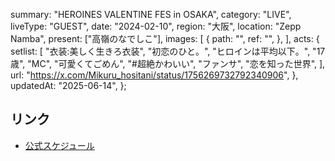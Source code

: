   summary: "HEROINES VALENTINE FES in OSAKA",
  category: "LIVE",
  liveType: "GUEST",
  date: "2024-02-10",
  region: "大阪",
  location: "Zepp Namba",
  present: ["高嶺のなでしこ"],
  images: [
    {
      path: "",
      ref: "",
    },
  ],
  acts: {
    setlist: [
      "衣装:美しく生きろ衣装",
      "初恋のひと。",
      "ヒロインは平均以下。",
      "17歳",
      "MC",
      "可愛くてごめん",
      "#超絶かわいい",
      "ファンサ",
      "恋を知った世界",
    ],
    url: "https://x.com/Mikuru_hositani/status/1756269732792340906",
  },
  updatedAt: "2025-06-14",
};

## リンク

- [公式スケジュール](https://takanenonadeshiko.jp/?p=1750)
